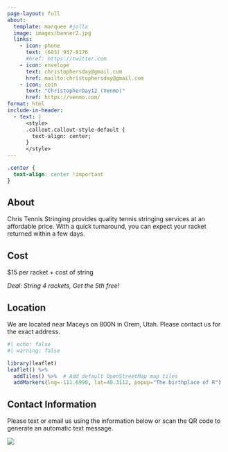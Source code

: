 ```yaml
---
page-layout: full
about:
  template: marquee #jolla
  image: images/banner2.jpg
  links:
    - icon: phone
      text: (603) 937-8176
      #href: https://twitter.com
    - icon: envelope
      text: christophersday@gmail.com
      href: mailto:christophersday@gmail.com
    - icon: coin 
      text: "ChristopherDay12 (Venmo)"
      href: https://venmo.com/
format: html
include-in-header:
  - text: |
      <style>
      .callout.callout-style-default {
        text-align: center;
      }
      </style>
---
```


<style>

#title-block-header {
  margin-block-end: 1rem;
  position: relative;
  margin-top: -1px;
  height: 600px;
}

.quarto-tit1le-banner {
  margin-block-end: 1rem;
  position: relative;
  margin-top: -30px;
  height: 85%;
}

</style>

```css
.center {
  text-align: center !important
}
```

::: {.center}

## About

Chris Tennis Stringing provides quality tennis stringing services at an affordable price. With a quick turnaround, you can expect your racket returned within a few days.

## Cost

$15 per racket + cost of string

*Deal: String 4 rackets, Get the 5th free!*


## Location

We are located near Maceys on 800N in Orem, Utah. Please contact us for the exact address.

```r
#| echo: false
#| warning: false

library(leaflet)
leaflet() %>%
  addTiles() %>%  # Add default OpenStreetMap map tiles
  addMarkers(lng=-111.6990, lat=40.3112, popup="The birthplace of R")
```

## Contact Information

Please text or email us using the information below or scan the QR code to generate an automatic text message.

:::

![](images/qrcode.png){fig-align="center"}



